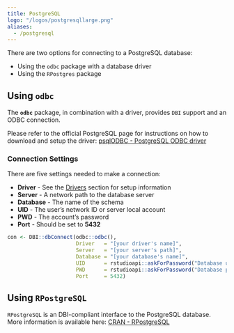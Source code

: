 ```yaml
---
title: PostgreSQL
logo: "/logos/postgresqllarge.png"
aliases:
  - /postgresql
---
```


There are two options for connecting to a PostgreSQL database:

- Using the `odbc` package with a database driver
- Using the `RPostgres`  package

## Using `odbc`

The **`odbc`** package, in combination with a driver, provides `DBI` support and an ODBC connection.

Please refer to the official PostgreSQL page for instructions on how to download and setup the driver: [psqlODBC - PostgreSQL ODBC driver](https://odbc.postgresql.org/)


### Connection Settings

There are five settings needed to make a connection:

  - **Driver** - See the [Drivers](/drivers) section for setup information 
  - **Server** - A network path to the database server
  - **Database** - The name of the schema
  - **UID** - The user's network ID or server local account
  - **PWD** - The account's password
  - **Port** - Should be set to **5432**

```r

con <- DBI::dbConnect(odbc::odbc(),
                      Driver   = "[your driver's name]",
                      Server   = "[your server's path]",
                      Database = "[your database's name]",
                      UID      = rstudioapi::askForPassword("Database user"),
                      PWD      = rstudioapi::askForPassword("Database password")
                      Port     = 5432)

```

## Using `RPostgreSQL`

`RPostgreSQL` is an DBI-compliant interface to the PostgreSQL database.  More information is available here: [CRAN - RPostgreSQL](https://cran.r-project.org/web/packages/RPostgreSQL/index.html)


